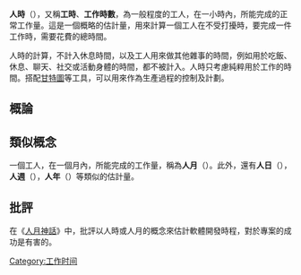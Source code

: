 {{multiple issues|
{{expand|time=2016-02-18T04:17:15+00:00}}
{{expert|time=2016-02-18T04:17:15+00:00}}
{{unreferenced|time=2016-02-18T04:17:15+00:00}}
}}
'''人時'''（{{lang-en|Man-hour}}），又稱'''工時'''、'''工作時數'''，為一般程度的工人，在一小時內，所能完成的正常工作量。這是一個概略的估計量，用來計算一個工人在不受打擾時，要完成一件工作時，需要花費的總時間。

人時的計算，不計入休息時間，以及工人用來做其他雜事的時間，例如用於吃飯、休息、聊天、社交或活動身體的時間，都不被計入。人時只考慮純粹用於工作的時間。搭配[[甘特圖|甘特圖]]等工具，可以用來作為生產過程的控制及計劃。

==概論==
==類似概念==
一個工人，在一個月內，所能完成的工作量，稱為'''人月'''（{{lang|en|Man-month}}）。此外，還有'''人日'''（{{lang|en|Man-day}}），'''人週'''（{{lang|en|man-week}}），'''人年'''（{{lang|en|Man-year}}）等類似的估計量。
==批評==
在《[[人月神話|人月神話]]》中，批評以人時或人月的概念來估計軟體開發時程，對於專案的成功是有害的。
[[Category:工作时间|Category:工作时间]]